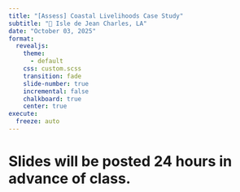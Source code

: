 ```yaml
---
title: "[Assess] Coastal Livelihoods Case Study"
subtitle: "📍 Isle de Jean Charles, LA"
date: "October 03, 2025"
format: 
  revealjs:
    theme:
      - default
    css: custom.scss
    transition: fade
    slide-number: true
    incremental: false 
    chalkboard: true
    center: true
execute:
  freeze: auto
---
```


# Slides will be posted 24 hours in advance of class.
